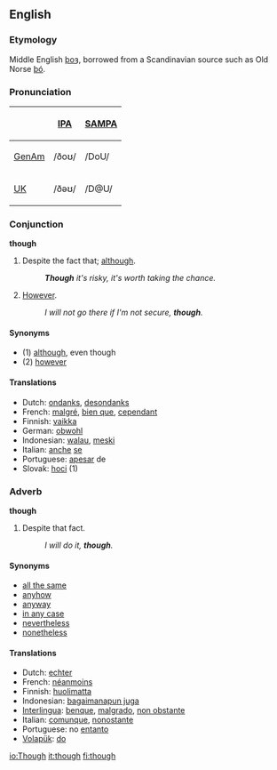 ==English==

{{rank|also|away|against|147|though|get|eyes|hand}}

===Etymology===
Middle English [[þoȝ]], borrowed from a Scandinavian source such as Old Norse [[þó]].

===Pronunciation===
{| border=1 cellpadding=5
! !! [[w:IPA|IPA]] !! [[w:SAMPA|SAMPA]]
|-
! [[GenAm]]
| /ðoʊ/ || /DoU/
|-
! [[UK]]
| /ðəʊ/ || /D@U/
|}

===Conjunction===
'''though'''
# Despite the fact that; [[although]].
#:'''''Though''' it's risky, it's worth taking the chance.''
# [[however|However]].
#:''I will not go there if I'm not secure, '''though'''.''

====Synonyms====
*(1) [[although]], even though
*(2) [[however]]

==== Translations ====
*Dutch: [[ondanks]], [[desondanks]]
*French: [[malgré]], [[bien que]], [[cependant]]
*Finnish: [[vaikka]]
*German: [[obwohl]]
*Indonesian: [[walau]], [[meski]]
*Italian: [[anche]] [[se]]
*Portuguese: [[apesar]] de
*Slovak: [[hoci]] (1)

===Adverb===
'''though'''
# Despite that fact.
#:''I will do it, '''though'''.''

====Synonyms====
*[[all the same]]
*[[anyhow]]
*[[anyway]]
*[[in any case]]
*[[nevertheless]]
*[[nonetheless]]

==== Translations ====
*Dutch: [[echter]]
*French: [[néanmoins]]
*Finnish: [[huolimatta]]
*Indonesian: [[bagaimanapun juga]]
*[[Interlingua]]: [[benque]], [[malgrado]], [[non obstante]]
*Italian: [[comunque]], [[nonostante]]
*Portuguese:  no [[entanto]]
*[[Volapük]]: [[do#Volapük|do]]

[[io:Though]]
[[it:though]]
[[fi:though]]